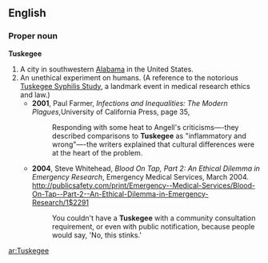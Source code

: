 ==English==
===Proper noun===
{{wikipedia|Tuskegee (disambiguation)|Tuskegee}}
'''Tuskegee'''
# A city in southwestern [[Alabama]] in the United States. 
# An unethical experiment on humans. (A reference to the notorious [[wikipedia:Tuskegee_syphilis_study|Tuskegee Syphilis Study]], a landmark event in medical research ethics and law.)
#* '''2001''', Paul Farmer, ''Infections and Inequalities: The Modern Plagues'',University of California Press, page 35,
#*:Responding with some heat to Angell's criticisms—-they described comparisons to '''Tuskegee''' as "inflammatory and wrong"—-the writers explained that cultural differences were at the heart of the problem.
#* '''2004''', Steve Whitehead, ''Blood On Tap, Part 2: An Ethical Dilemma in Emergency Research'', Emergency Medical Services, March 2004. [[http://publicsafety.com/print/Emergency--Medical-Services/Blood-On-Tap--Part-2--An-Ethical-Dilemma-in-Emergency-Research/1$2291]]  
#*: You couldn't have a '''Tuskegee''' with a community consultation requirement, or even with public notification, because people would say, 'No, this stinks.'

[[ar:Tuskegee]]